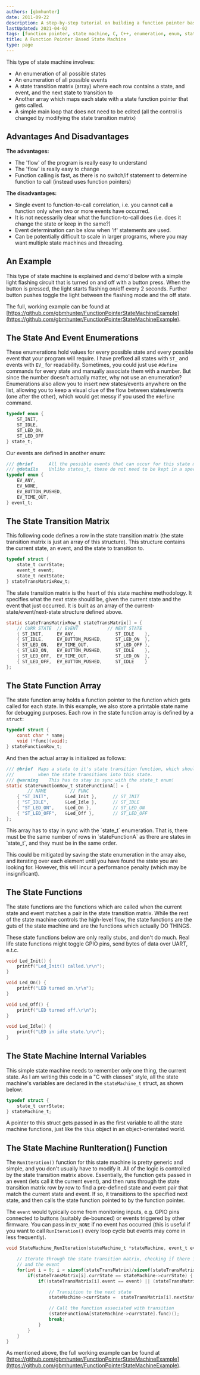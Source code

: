 ```yaml
---
authors: [gbmhunter]
date: 2011-09-22
description: A step-by-step tutorial on building a function pointer based state machine.
lastUpdated: 2021-04-02
tags: [function pointer, state machine, C, C++, enumeration, enum, states, events, embedded, logic]
title: A Function Pointer Based State Machine
type: page
---
```


This type of state machine involves:

* An enumeration of all possible states
* An enumeration of all possible events
* A state transition matrix (array) where each row contains a state, and event, and the next state to transition to
* Another array which maps each state with a state function pointer that gets called.
* A simple main loop that does not need to be edited (all the control is changed by modifying the state transition matrix)

## Advantages And Disadvantages

**The advantages:**

* The 'flow' of the program is really easy to understand
* The 'flow' is really easy to change
* Function calling is fast, as there is no switch/if statement to determine function to call (instead uses function pointers)

**The disadvantages:**

* Single event to function-to-call correlation, i.e. you cannot call a function only when two or more events have occurred.
* It is not necessarily clear what the function-to-call does (i.e. does it change the state or keep in the same?)
* Event determination can be slow when 'if' statements are used.
* Can be potentially difficult to scale in larger programs, where you may want multiple state machines and threading. 

## An Example

This type of state machine is explained and demo'd below with a simple light flashing circuit that is turned on and off with a button press. When the button is pressed, the light starts flashing on/off every 2 seconds. Further button pushes toggle the light between the flashing mode and the off state.

The full, working example can be found at [https://github.com/gbmhunter/FunctionPointerStateMachineExample](https://github.com/gbmhunter/FunctionPointerStateMachineExample).

## The State And Event Enumerations

These enumerations hold values for every possible state and every possible event that your program will require. I have prefixed all states with `ST_` and events with `EV_` for readability. Sometimes, you could just use `#define` commands for every state and manually associate them with a number. But since the number doesn't actually matter, why not use an enumeration? Enumerations also allow you to insert new states/events anywhere on the list, allowing you to keep a visual clue of the flow between states/events (one after the other), which would get messy if you used the `#define` command.

```c
typedef enum {
    ST_INIT,
    ST_IDLE,
    ST_LED_ON,
    ST_LED_OFF
} state_t;
```

Our events are defined in another enum:

```c    
/// @brief      All the possible events that can occur for this state machine.
/// @details    Unlike states_t, these do not need to be kept in a special order.
typedef enum {
    EV_ANY,
    EV_NONE,
    EV_BUTTON_PUSHED,
    EV_TIME_OUT,
} event_t;
```

## The State Transition Matrix

This following code defines a row in the state transition matrix (the state transition matrix is just an array of this structure). This structure contains the current state, an event, and the state to transition to.

```c
typedef struct {
    state_t currState;
    event_t event;
    state_t nextState;
} stateTransMatrixRow_t;
```

The state transition matrix is the heart of this state machine methodology. It specifies what the next state should be, given the current state and the event that just occurred. It is built as an array of the current-state/event/next-state structure defined above.

```c    
static stateTransMatrixRow_t stateTransMatrix[] = {
    // CURR STATE  // EVENT           // NEXT STATE
    { ST_INIT,     EV_ANY,               ST_IDLE    },
    { ST_IDLE,     EV_BUTTON_PUSHED,     ST_LED_ON  },
    { ST_LED_ON,   EV_TIME_OUT,          ST_LED_OFF },
    { ST_LED_ON,   EV_BUTTON_PUSHED,     ST_IDLE    },
    { ST_LED_OFF,  EV_TIME_OUT,          ST_LED_ON  },
    { ST_LED_OFF,  EV_BUTTON_PUSHED,     ST_IDLE    }
};
```

## The State Function Array

The state function array holds a function pointer to the function which gets called for each state. In this example, we also store a printable state name for debugging purposes. Each row in the state function array is defined by a `struct`:

```c    
typedef struct {
    const char * name;
    void (*func)(void);
} stateFunctionRow_t;
```

And then the actual array is initialized as follows:

```c    
/// @brief  Maps a state to it's state transition function, which should be called
///         when the state transitions into this state.
/// @warning    This has to stay in sync with the state_t enum!
static stateFunctionRow_t stateFunctionA[] = {
        // NAME         // FUNC
    { "ST_INIT",      &Led_Init },      // ST_INIT
    { "ST_IDLE",      &Led_Idle },      // ST_IDLE
    { "ST_LED_ON",    &Led_On },        // ST_LED_ON
    { "ST_LED_OFF",   &Led_Off },       // ST_LED_OFF
};
```

<Aside type="caution">
This array has to stay in sync with the `state_t` enumeration. That is, there must be the same number of rows in `stateFunctionA` as there are states in `state_t`, and they must be in the same order.
</Aside>

This could be mitigated by saving the state enumeration in the array also, and iterating over each element until you have found the state you are looking for. However, this will incur a performance penalty (which may be insignificant).

## The State Functions

The state functions are the functions which are called when the current state and event matches a pair in the state transition matrix. While the rest of the state machine controls the high-level flow, the state functions are the guts of the state machine and are the functions which actually DO THINGS.

These state functions below are only really stubs, and don't do much. Real life state functions might toggle GPIO pins, send bytes of data over UART, e.t.c.

```c    
void Led_Init() {
    printf("Led_Init() called.\r\n");
}

void Led_On() {
    printf("LED turned on.\r\n");
}

void Led_Off() {
    printf("LED turned off.\r\n");
}

void Led_Idle() {
    printf("LED in idle state.\r\n");
}
```

## The State Machine Internal Variables

This simple state machine needs to remember only one thing, the current state. As I am writing this code in a "C with classes" style, all the state machine's variables are declared in the `stateMachine_t` struct, as shown below:

```c    
typedef struct {
    state_t currState;
} stateMachine_t;
```

A pointer to this struct gets passed in as the first variable to all the state machine functions, just like the `this` object in an object-orientated world.

## The State Machine RunIteration() Function

The `RunIteration()` function for this state machine is pretty generic and simple, and you don't usually have to modify it. All of the logic is controlled by the state transition matrix above. Essentially, the function gets passed in an event (lets call it the current event), and then runs through the state transition matrix row by row to find a pre-defined state and event pair that match the current state and event. If so, it transitions to the specified next state, and then calls the state function pointed to by the function pointer.

The `event` would typically come from monitoring inputs, e.g. GPIO pins connected to buttons (suitably de-bounced) or events triggered by other firmware. You can pass in `EV_NONE` if no event has occurred (this is useful if you want to call `RunIteration()` every loop cycle but events may come in less frequently).

```c    
void StateMachine_RunIteration(stateMachine_t *stateMachine, event_t event) {

    // Iterate through the state transition matrix, checking if there is both a match with the current state
    // and the event
    for(int i = 0; i < sizeof(stateTransMatrix)/sizeof(stateTransMatrix[0]); i++) {
        if(stateTransMatrix[i].currState == stateMachine->currState) {
            if((stateTransMatrix[i].event == event) || (stateTransMatrix[i].event == EV_ANY)) {

                // Transition to the next state
                stateMachine->currState =  stateTransMatrix[i].nextState;

                // Call the function associated with transition
                (stateFunctionA[stateMachine->currState].func)();
                break;
            }
        }
    }
}
```

As mentioned above, the full working example can be found at [https://github.com/gbmhunter/FunctionPointerStateMachineExample](https://github.com/gbmhunter/FunctionPointerStateMachineExample).

